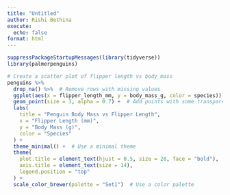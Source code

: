 ```yaml
---
title: "Untitled"
author: Rishi Bethina
execute: 
  echo: false
format: html
---
```



```r
suppressPackageStartupMessages(library(tidyverse))
library(palmerpenguins)
```

```r
# Create a scatter plot of flipper length vs body mass
penguins %>%
  drop_na() %>%  # Remove rows with missing values
  ggplot(aes(x = flipper_length_mm, y = body_mass_g, color = species)) +
  geom_point(size = 3, alpha = 0.7) +  # Add points with some transparency
  labs(
    title = "Penguin Body Mass vs Flipper Length",
    x = "Flipper Length (mm)",
    y = "Body Mass (g)",
    color = "Species"
  ) +
  theme_minimal() +  # Use a minimal theme
  theme(
    plot.title = element_text(hjust = 0.5, size = 20, face = "bold"),
    axis.title = element_text(size = 14),
    legend.position = "top"
  ) +
  scale_color_brewer(palette = "Set1")  # Use a color palette
```
